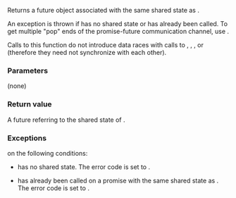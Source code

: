 {{cpp/thread/promise/title|get_future}}
{{cpp/thread/promise/navbar}}
{{ddcl|since=c++11|
std::future&lt;R&gt; get_future();
}}

Returns a future object associated with the same shared state as {{c|*this}}. 

An exception is thrown if {{c|*this}} has no shared state or {{tt|get_future}} has already been called. To get multiple "pop" ends of the promise-future communication channel, use {{lc|std::future::share}}.

Calls to this function do not introduce data races with calls to {{lc|set_value}}, {{lc|set_exception}}, {{lc|set_value_at_thread_exit}}, or {{lc|set_exception_at_thread_exit}} (therefore they need not synchronize with each other).

===Parameters===
(none)

===Return value===
A future referring to the shared state of {{c|*this}}.

===Exceptions===
{{lc|std::future_error}} on the following conditions:

* {{c|*this}} has no shared state. The error code is set to {{ltt|cpp/thread/future_errc|no_state}}.

* {{tt|get_future()}} has already been called on a promise with the same shared state as {{c|*this}}. The error code is set to {{ltt|cpp/thread/future_errc|future_already_retrieved}}.

{{langlinks|de|es|fr|it|ja|pt|ru|zh}}
